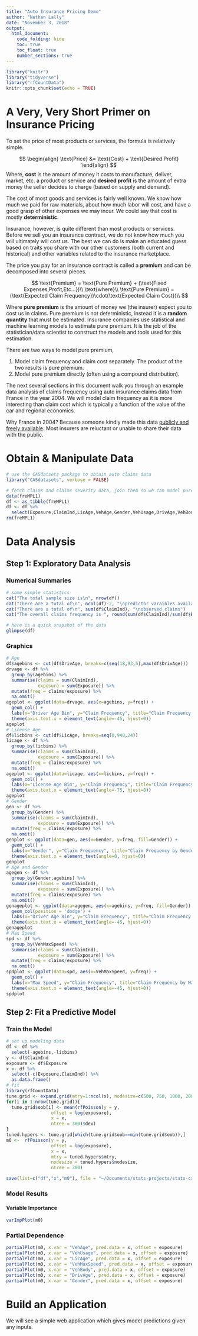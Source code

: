 ```yaml
---
title: "Auto Insurance Pricing Demo"
author: "Nathan Lally"
date: "November 3, 2018"
output:
  html_document:
    code_folding: hide
    toc: true
    toc_float: true
    number_sections: true
---
```


```r
library("knitr")
library("tidyverse")
library("rfCountData")
knitr::opts_chunk$set(echo = TRUE)
```


# A Very, Very Short Primer on Insurance Pricing

To set the price of most products or services, the formula is relatively simple.

$$
\begin{align}
  \text{Price} &= \text{Cost} + \text{Desired Profit}
\end{align}
$$
Where, __cost__ is the amount of money it costs to manufacture, deliver, market, etc. a product or service and __desired profit__ is the amount of extra money the seller decides to charge (based on supply and demand).

The cost of most goods and services is fairly well known. We know how much we paid for raw materials, about how much labor will cost, and have a good grasp of other expenses we may incur. We could say that cost is mostly __deterministic__.

Insurance, however, is quite different than most products or services. Before we sell you an insurance contract, we do not know how much you will ultimately will cost us. The best we can do is make an educated guess based on traits you share with our other customers (both current and historical) and other variables related to the insurance marketplace. 

The price you pay for an insurance contract is called a __premium__ and can be decomposed into several pieces.

$$
\text{Premium} = \text{Pure Premium} + (\text{Fixed Expenses,Profit,Etc...})\\
\text{where}\\
\text{Pure Premium} = (\text{Expected Claim Frequency})\cdot(\text{Expected Claim Cost})\\
$$

Where __pure premium__ is the amount of money we (the insurer) expect you to cost us in claims. Pure premium is not deterministic, instead it is a __random quantity__ that must be estimated. Insurance companies use statistical and machine learning models to estimate pure premium. It is the job of the statistician/data scientist to construct the models and tools used for this estimation.

There are two ways to model pure premium,

1. Model claim frequency and claim cost separately. The product of the two results is pure premium.
2. Model pure premium directly (often using a compound distribution).

The next several sections in this document walk you through an example data analysis of claims frequency using auto insurance claims data from France in the year 2004. We will model claim frequency as it is more interesting than claim cost which is typically a function of the value of the car and regional economics.

Why France in 2004? Because someone kindly made this data [publicly and freely available](http://cas.uqam.ca/). Most insurers are reluctant or unable to share their data with the public.


# Obtain & Manipulate Data

```r
# use the CASdatsets package to obtain auto claims data
library("CASdatasets", verbose = FALSE)

# fetch claims and claims severity data, join them so we can model pure premium
data(freMPL1)
df <- as_tibble(freMPL1)
df <- df %>%
  select(Exposure,ClaimInd,LicAge,VehAge,Gender,VehUsage,DrivAge,VehBody,VehMaxSpeed)
rm(freMPL1)
```

# Data Analysis

## Step 1: Exploratory Data Analysis

### Numerical Summaries

```r
# some simple statistics
cat("The total sample size is\n", nrow(df))
cat("There are a total of\n", ncol(df)-2, "\npredictor varaibles available")
cat("There are a total of\n", sum(df$ClaimInd), "\nobserved claims")
cat("The overall claims frequency is ", round(sum(df$ClaimInd)/sum(df$Exposure),4))

# here is a quick snapshot of the data
glimpse(df)
```



### Graphics
```r
# Age
df$agebins <- cut(df$DrivAge, breaks=c(seq(18,93,5),max(df$DrivAge)))
drvage <- df %>%
  group_by(agebins) %>%
  summarise(claims = sum(ClaimInd),
            exposure = sum(Exposure)) %>%
  mutate(freq = claims/exposure) %>%
  na.omit()
ageplot <- ggplot(data=drvage, aes(x=agebins, y=freq)) +
  geom_col() +
  labs(x="Driver Age Bin", y="Claim Frequency", title="Claim Frequency by Driver Age") +
  theme(axis.text.x = element_text(angle=-45, hjust=0))
ageplot
# License Age
df$licbins <- cut(df$LicAge, breaks=seq(0,940,24))
licage <- df %>%
  group_by(licbins) %>%
  summarise(claims = sum(ClaimInd),
            exposure = sum(Exposure)) %>%
  mutate(freq = claims/exposure) %>%
  na.omit()
ageplot <- ggplot(data=licage, aes(x=licbins, y=freq)) +
  geom_col() +
  labs(x="License Age Bin", y="Claim Frequency", title="Claim Frequency by License Age") +
  theme(axis.text.x = element_text(angle=-75, hjust=0))
ageplot
# Gender
gen <- df %>%
  group_by(Gender) %>%
  summarise(claims = sum(ClaimInd),
            exposure = sum(Exposure)) %>%
  mutate(freq = claims/exposure) %>%
  na.omit()
genplot <- ggplot(data=gen, aes(x=Gender, y=freq, fill=Gender)) +
  geom_col() +
  labs(x="Gender", y="Claim Frequency", title="Claim Frequency by Gender") +
  theme(axis.text.x = element_text(angle=0, hjust=0))
genplot
# Age and Gender
agegen <- df %>%
  group_by(Gender,agebins) %>%
  summarise(claims = sum(ClaimInd),
            exposure = sum(Exposure)) %>%
  mutate(freq = claims/exposure) %>%
  na.omit()
genageplot <- ggplot(data=agegen, aes(x=agebins, y=freq, fill=Gender)) +
  geom_col(position = 'dodge') +
  labs(x="Driver Age Bin", y="Claim Frequency", title="Claim Frequency by Gender & Driver Age") +
  theme(axis.text.x = element_text(angle=-45, hjust=0))
genageplot
# Max Speed
spd <- df %>%
  group_by(VehMaxSpeed) %>%
  summarise(claims = sum(ClaimInd),
            exposure = sum(Exposure)) %>%
  mutate(freq = claims/exposure) %>%
  na.omit()
spdplot <- ggplot(data=spd, aes(x=VehMaxSpeed, y=freq)) +
  geom_col() +
  labs(x="Max Speed", y="Claim Frequency", title="Claim Frequency by Max Speed") +
  theme(axis.text.x = element_text(angle=-45, hjust=0))
spdplot
```



## Step 2: Fit a Predictive Model

### Train the Model

```r
# set up modeling data
df <- df %>%
  select(-agebins,-licbins)
y <- df$ClaimInd
exposure <- df$Exposure
x <- df %>%
  select(-c(Exposure,ClaimInd)) %>%
  as.data.frame()
# fit
library(rfCountData)
tune.grid <- expand.grid(mtry=1:ncol(x), nodesize=c(500, 750, 1000, 2000, 3000, 5000), oob=NA)
for(i in 1:nrow(tune.grid)){
  tune.grid$oob[i] <- mean(rfPoisson(y = y,
                 offset = log(exposure),
                 x = x,
                 ntree = 300)$dev)
}
tuned.hypers <- tune.grid[which(tune.grid$oob==min(tune.grid$oob)),]
m0 <-  rfPoisson(y = y,
                 offset = log(exposure),
                 x = x,
                 mtry = tuned.hypers$mtry,
                 nodesize = tuned.hypers$nodesize,
                 ntree = 300)

save(list=c("df","x","m0"), file = "~/Documents/stats-projects/stats-career-talk/tech-demo/application/autodat.RData")
```

### Model Results

#### Variable Importance
```r
varImpPlot(m0)
```

### Partial Dependence
```r
partialPlot(m0, x.var = "VehAge", pred.data = x, offset = exposure)
partialPlot(m0, x.var = "VehUsage", pred.data = x, offset = exposure)
partialPlot(m0, x.var = "LicAge", pred.data = x, offset = exposure)
partialPlot(m0, x.var = "VehMaxSpeed", pred.data = x, offset = exposure)
partialPlot(m0, x.var = "VehBody", pred.data = x, offset = exposure)
partialPlot(m0, x.var = "DrivAge", pred.data = x, offset = exposure)
partialPlot(m0, x.var = "Gender", pred.data = x, offset = exposure)
```






# Build an Application

We will see a simple web application which gives model predictions given any inputs.

